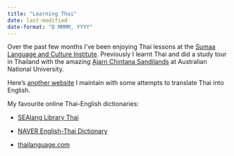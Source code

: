 ```yaml
---
title: "Learning Thai"
date: last-modified
date-format: "D MMMM, YYYY"
---
```


Over the past few months I've been enjoying Thai lessons at the [Sumaa Language and Culture Institute](https://www.sumaa.net/). Previously I learnt Thai and did a study tour in Thailand with the amazing [Ajarn Chintana Sandilands](https://chl-archive.anu.edu.au/news-events/news/1065/chintana-sandilands-honoured-lifetime-achievement-award) at Australian National University.

Here's [another website](https://jimstankovich.github.io/translation/) I maintain with some attempts to translate Thai into English. 

My favourite online Thai-English dictionaries:

- [SEAlang Library Thai](http://sealang.net/thai/)

- [NAVER English-Thai Dictionary](https://english.dict.naver.com/english-thai-dictionary/)

- [thailanguage.com](http://www.thai-language.com/)









